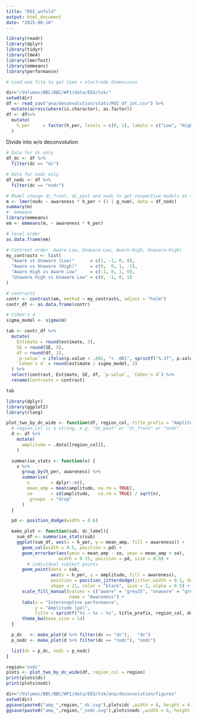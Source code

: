 ```yaml
---
title: "ROI_unfold"
output: html_document
date: "2025-08-18"
---
```


```r
library(readr)
library(dplyr)
library(tidyr)
library(lme4)
library(lmerTest) 
library(emmeans)
library(performance)

```


```r
# Load one file to get time × electrode dimensions

dir="/Volumes/BBC/BBC/WP1/data/EEG/tsk/"
setwd(dir)
df <- read_csv("ana/deconvolution/stats/ROI_df_int.csv") %>%
  mutate(across(where(is.character), as.factor))
df <- df%>%
  mutate(
    h_per     = factor(h_per, levels = c(0, 1), labels = c("Low", "High")),
  )

```

Divide into  w/o deconvolution 
```r
# Data for dc only
df_dc <- df %>%
  filter(dc == "dc")

# Data for nodc only
df_nodc <- df %>%
  filter(dc == "nodc")
```

```r
# Model change dc_front, dc_post and nodc to get respective models at the dc level and data=df_dc or data=df_nodc to get dc models
m <- lmer(nodc ~ awareness * h_per + (1 | g_num), data = df_nodc)
summary(m)
#  emmeans
library(emmeans)
em <- emmeans(m, ~ awareness * h_per)

# level order
as.data.frame(em)  

# Contrast order  Aware-Low, Unaware-Low, Aware-High, Unaware-High)
my_contrasts <- list(
  "Aware vs Unaware (Low)"      = c(1, -1, 0, 0),
  "Aware vs Unaware (High)"     = c(0,  0, 1, -1),
  "Aware High vs Aware Low"     = c(-1, 0, 1, 0),
  "Unaware High vs Unaware Low" = c(0, -1, 0, 1)
)

# contrasts
contr <- contrast(em, method = my_contrasts, adjust = "holm")
contr_df <- as.data.frame(contr)

# Cohen's d 
sigma_model <- sigma(m)

tab <- contr_df %>%
  mutate(
    Estimate = round(estimate, 3),
    SE = round(SE, 3),
    df = round(df, 1),
    `p-value` = ifelse(p.value < .001, "< .001", sprintf("%.3f", p.value)),
    `Cohen's d` = round(estimate / sigma_model, 2)
  ) %>%
  select(contrast, Estimate, SE, df, `p-value`, `Cohen's d`) %>%
  rename(Contrasto = contrast)

tab
```


```r
library(dplyr)
library(ggplot2)
library(rlang)

plot_two_by_dc_wide <- function(df, region_col, title_prefix = "Amplitude") {
  # region_col is a string, e.g. "dc_post" or "dc_front" or "nodc"
  d <- df %>%
    mutate(
      amplitude = .data[[region_col]],
    )

  summarise_stats <- function(x) {
    x %>%
      group_by(h_per, awareness) %>%
      summarise(
        n        = dplyr::n(),
        mean_amp = mean(amplitude, na.rm = TRUE),
        se       = sd(amplitude,   na.rm = TRUE) / sqrt(n),
        .groups  = "drop"
      )
  }

  pd <- position_dodge(width = 0.6)

  make_plot <- function(sub, dc_label){
    sum_df <- summarise_stats(sub)
    ggplot(sum_df, aes(x = h_per, y = mean_amp, fill = awareness)) +
      geom_col(width = 0.5, position = pd) +
      geom_errorbar(aes(ymin = mean_amp - se, ymax = mean_amp + se),
                    width = 0.15, position = pd, size = 0.9) +
        # individual subject points
      geom_point(data = sub,
                 aes(x = h_per, y = amplitude, fill = awareness),
                 position = position_jitterdodge(jitter.width = 0.1, dodge.width = 0.6),
                 shape = 21, color = "black", size = 2, alpha = 0.5) +
      scale_fill_manual(values = c("aware" = "grey25", "unaware" = "grey70"),
                        name = "Awareness") +
      labs(x = "Interoceptive performance",
           y = "Amplitude (µV)",
           title = sprintf("%s — %s — %s", title_prefix, region_col, dc_label)) +
      theme_bw(base_size = 14)
  }

  p_dc   <- make_plot(d %>% filter(dc == "dc"),   "dc")
  p_nodc <- make_plot(d %>% filter(dc == "nodc"), "nodc")

  list(dc = p_dc, nodc = p_nodc)
}
```

```r

region='nodc'
plots <- plot_two_by_dc_wide(df, region_col = region)
print(plots$dc)
print(plots$nodc)

```


```r
dir="/Volumes/BBC/BBC/WP1/data/EEG/tsk/ana/deconvolution/figures"
setwd(dir)
ggsave(paste0("amp_",region,"_dc.svg"),plots$dc ,width = 6, height = 4, dpi = 900, device = "svg")
ggsave(paste0("amp_",region,"_nodc.svg"),plots$nodc ,width = 6, height = 4, dpi = 900, device = "svg")

```
